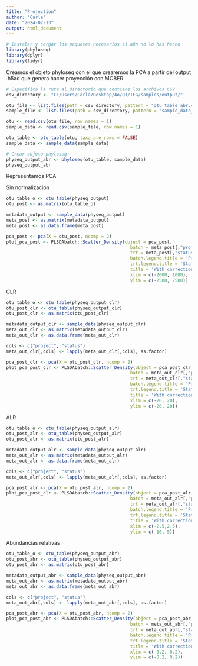 ```yaml
---
title: "Projection"
author: "Carla"
date: "2024-02-13"
output: html_document
---
```


```r
# Instalar y cargar los paquetes necesarios si aún no lo has hecho
library(phyloseq)
library(dplyr)
library(tidyr)
```

Creamos el objeto phyloseq con el que crearemos la PCA a partir del output .h5ad que genera hacer proyección con MOBER 

```r
# Especifica la ruta al directorio que contiene los archivos CSV
csv_directory <- "C:/Users/Carla/Desktop/4o/Q1/TFG/samples/output/"

otu_file <- list.files(path = csv_directory, pattern = "otu_table_abr.csv", full.names = TRUE)
sample_file <- list.files(path = csv_directory, pattern = "sample_data_abr.csv", full.names = TRUE)

otu <- read.csv(otu_file, row.names = 1)
sample_data <- read.csv(sample_file, row.names = 1)

otu_table <- otu_table(otu, taxa_are_rows = FALSE)
sample_data <- sample_data(sample_data)

# Crear objeto phyloseq
physeq_output_abr <- phyloseq(otu_table, sample_data)
physeq_output_abr
```

Representamos PCA

Sin normalización

```r
otu_table_o <- otu_table(physeq_output)
otu_post <- as.matrix(otu_table_o)

metadata_output <- sample_data(physeq_output)
meta_post <- as.matrix(metadata_output)
meta_post <- as.data.frame(meta_post)

pca_post <- pca(X = otu_post, ncomp = 2)
plot_pca_post <- PLSDAbatch::Scatter_Density(object = pca_post,
                                               batch = meta_post[,"project"],
                                               trt = meta_post[,"status"],
                                               batch.legend.title = 'Project',
                                               trt.legend.title = 'Status',
                                               title = 'With correction',
                                               xlim = c(-2000, 1000), 
                                               ylim = c(-2500, 2500))
```
CLR 

```r
otu_table_o <- otu_table(physeq_output_clr)
otu_post_clr <- otu_table(physeq_output_clr)
otu_post_clr <- as.matrix(otu_post_clr)

metadata_output_clr <- sample_data(physeq_output_clr)
meta_out_clr <- as.matrix(metadata_output_clr)
meta_out_clr <- as.data.frame(meta_out_clr)

cols <- c("project", "status")
meta_out_clr[,cols] <- lapply(meta_out_clr[,cols], as.factor)

pca_post_clr <- pca(X = otu_post_clr, ncomp = 2)
plot_pca_post_clr <- PLSDAbatch::Scatter_Density(object = pca_post_clr,
                                               batch = meta_out_clr[,"project"],
                                               trt = meta_out_clr[,"status"],
                                               batch.legend.title = 'Project',
                                               trt.legend.title = 'Status',
                                               title = 'With correction',
                                               xlim = c(-20, 20), 
                                               ylim = c(-20, 20))
```

ALR 

```r
otu_table_o <- otu_table(physeq_output_alr)
otu_post_alr <- otu_table(physeq_output_alr)
otu_post_alr <- as.matrix(otu_post_alr)

metadata_output_alr <- sample_data(physeq_output_alr)
meta_out_alr <- as.matrix(metadata_output_alr)
meta_out_alr <- as.data.frame(meta_out_alr)

cols <- c("project", "status")
meta_out_alr[,cols] <- lapply(meta_out_alr[,cols], as.factor)

pca_post_alr <- pca(X = otu_post_alr, ncomp = 2)
plot_pca_post_clr <- PLSDAbatch::Scatter_Density(object = pca_post_alr,
                                               batch = meta_out_alr[,"project"],
                                               trt = meta_out_alr[,"status"],
                                               batch.legend.title = 'Project',
                                               trt.legend.title = 'Status',
                                               title = 'With correction',
                                               xlim = c(-2.5,2.5), 
                                               ylim = c(-10, 5))
```

Abundancias relativas 

```r
otu_table_o <- otu_table(physeq_output_abr)
otu_post_abr <- otu_table(physeq_output_abr)
otu_post_abr <- as.matrix(otu_post_abr)

metadata_output_abr <- sample_data(physeq_output_abr)
meta_out_abr <- as.matrix(metadata_output_abr)
meta_out_abr <- as.data.frame(meta_out_abr)

cols <- c("project", "status")
meta_out_abr[,cols] <- lapply(meta_out_abr[,cols], as.factor)

pca_post_abr <- pca(X = otu_post_abr, ncomp = 2)
plot_pca_post_abr <- PLSDAbatch::Scatter_Density(object = pca_post_abr,
                                               batch = meta_out_abr[,"project"],
                                               trt = meta_out_abr[,"status"],
                                               batch.legend.title = 'Project',
                                               trt.legend.title = 'Status',
                                               title = 'With correction',
                                               xlim = c(-0.2, 0.2), 
                                               ylim = c(-0.2, 0.2))
```